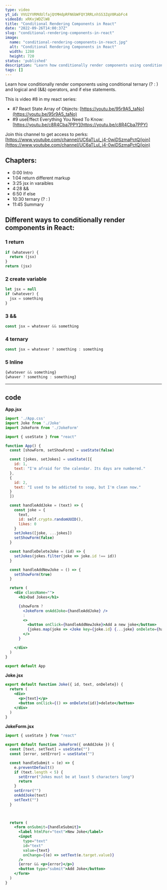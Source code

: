 ```yaml
---
type: video
yt_id: VVU2YVRMdUlfajQtMHdpRFN6bWFQY3RRLnhSS3ZqV0RabFc4
videoId: xRKvjWDZlW8
title: "Conditional Rendering Components in React"
date: "2022-09-26T14:00:37Z"
slug: "conditional-rendering-components-in-react"
image: 
  name: "conditional-rendering-components-in-react.jpg"
  alt: "Conditional Rendering Components in React"
  width: 1280
  height: 720
status: 'published'
description: "Learn how conditionally render components using conditional ternary (? : ) and logical and (&&) operators, and if else statements. "
tags: []
---
```


Learn how conditionally render components using conditional ternary (? : ) and logical and (&&) operators, and if else statements. 

This is video #8 in my react series: 

* #7 React State Array of Objects: [https://youtu.be/95r9A5_taNo](https://youtu.be/95r9A5_taNo)
* #9 useEffect Everything You Need To Know: [https://youtu.be/c8R4Cba7PPY](https://youtu.be/c8R4Cba7PPY)

Join this channel to get access to perks:
[https://www.youtube.com/channel/UC6aTLuI_j4-0wiDSzmaPctQ/join](https://www.youtube.com/channel/UC6aTLuI_j4-0wiDSzmaPctQ/join)

## Chapters:

* 0:00​ Intro
* 1:04 return different markup
* 3:25 jsx in varaibles
* 4:28 &&
* 6:50 if else 
* 10:30 ternary (? : ) 
* 11:45 Summary


## Different ways to conditionally render components in React:

### 1 return

```jsx
if (whatever) {
  return (jsx)
} 
return (jsx)
```

### 2 create variable

```jsx
let jsx = null
if (whatever) {
  jsx = something
} 
```

### 3 &&

```jsx
const jsx = whatever && something
```

### 4 ternary

```jsx
const jsx = whatever ? something : something
```

### 5 Inline

```jsx
{whatever && something}
{whaver ? something : something}
```

---

## code

**App.jsx**
```jsx
import './App.css'
import Joke from './Joke'
import JokeForm from './JokeForm'

import { useState } from "react"

function App() {
  const [showForm, setShowForm] = useState(false)

  const [jokes, setJokes] = useState([{
    id: 1,
    text: "I'm afraid for the calendar. Its days are numbered."
  },
  {
    id: 2,
    text: "I used to be addicted to soap, but I'm clean now."
  }
  ])

  const handleAddJoke = (text) => {
    const joke = {
      text,
      id: self.crypto.randomUUID(),
      likes: 0
    }
    setJokes([joke, ...jokes])
    setShowForm(false)
  }

  const handleDeleteJoke = (id) => {
    setJokes(jokes.filter(joke => joke.id !== id))
  }

  const handleAddNewJoke = () => {
    setShowForm(true)
  }

  return (
    <div className="">
      <h1>Dad Jokes</h1>

      {showForm ?
        <JokeForm onAddJoke={handleAddJoke} />
        :
        <>
          <button onClick={handleAddNewJoke}>Add a new joke</button>
          {jokes.map(joke => <Joke key={joke.id} {...joke} onDelete={handleDeleteJoke} />)}
        </>
      }

    </div>
  )
}

export default App
```

**Joke.jsx**

```jsx
export default function Joke({ id, text, onDelete}) {
  return (
    <div>
      <p>{text}</p>
      <button onClick={() => onDelete(id)}>delete</button>
    </div>
  )
}
```

**JokeForm.jsx**

```jsx
import { useState } from "react"

export default function JokeForm({ onAddJoke }) {
  const [text, setText] = useState("")
  const [error, setError] = useState("")

  const handleSubmit = (e) => {
    e.preventDefault()
    if (text.length < 5) {
      setError("Jokes must be at least 5 characters long")
      return
    }
    setError("")
    onAddJoke(text)
    setText("")
  }

  

  return (
    <form onSubmit={handleSubmit}>
      <label htmlFor="text">New Joke</label>
      <input
        type="text"
        id="text"
        value={text}
        onChange={(e) => setText(e.target.value)}
      />
      {error && <p>{error}</p>}
      <button type="submit">Add Joke</button>
    </form>
  )
}
```

